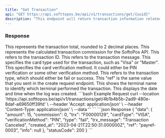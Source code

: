 ```yaml
---
title: "Get Transaction"
api: "GET https://api.softtopos.be/api/v1/transactions/get/{uuid}"
description: "This endpoint will return transaction information related to the specified request UUID."
---
```


### Response

<ResponseField name="total" type="number">
    This represents the transaction total, rounded to 2 decimal places.
</ResponseField>

<ResponseField name="commission" type="number">
    This represents the calculated transaction commission for the SoftoPos API.
</ResponseField>

<ResponseField name="trx" type="string">
    This refers to the transaction ID.
</ResponseField>

<ResponseField name="trx_message" type="string">
    This refers to the transaction message.
</ResponseField>

<ResponseField name="cardType" type="string">
    This specifies the card type used for the transaction, such as "Visa" or "Master".
</ResponseField>

<ResponseField name="verificationMethod" type="string">
    This specifies the card verification method. It could either be PIN verification or some other verification method.
</ResponseField>

<ResponseField name="type" type="string">
    This refers to the transaction type, which should either be fail or success.
</ResponseField>

<ResponseField name="ref" type="string">
    This "ref" is the same value that you sent in the create request endpoint.
</ResponseField>

<ResponseField name="terminal_name" type="string">
    This shows the terminal name to identify which terminal performed the transaction.
</ResponseField>

<ResponseField name="created_at" type="datetime">
    This displays the date and time when the log was created.
</ResponseField>

<RequestExample>
```bash Example Request
curl --location 'https://api.softtopos.be/api/v1/transactions/get/4b1b4b5b-2ad9-480e-8daf-a69650ff39fd' \
--header 'Accept: application/json' \
--header 'Content-Type: application/json' \
--data ''
```
</RequestExample>

<ResponseExample>
```json Response
{
  "data": {
    "amount": 15,
    "commission": 0,
    "trx": "F00000129",
    "cardType": "VISA",
    "verificationMethod": "PIN",
    "type": "fail",
    "trx_message": "Transaction Canceled",
    "created_at": "2023-04-21T22:50:31.000000Z",
    "ref": "payref-0003",
    "info": null
  },
  "statusCode": 200
}
```
</ResponseExample>